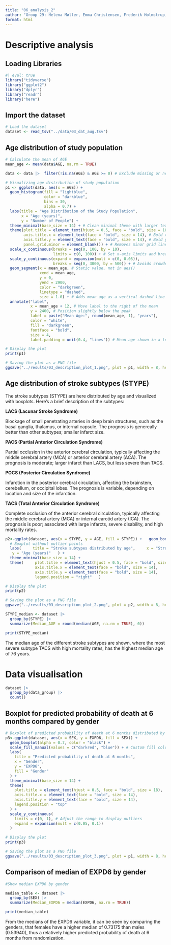 ```yaml
---
title: "06_analysis_2"
author: "Group 29: Helena Møller, Emma Christensen, Frederik Holmstrup, Casper Harreby & Laura Christiansen"
format: html
---
```


# Descriptive analysis

## Loading Libraries

```r
#| eval: true
library("tidyverse") 
library("ggplot2") 
library("dplyr") 
library("readr") 
library("here")
```

## Import the dataset

```r
# Load the dataset   
dataset <- read_tsv("../data/03_dat_aug.tsv")
```

## Age distribution of study population

```r

# Calculate the mean of AGE
mean_age <- mean(data$AGE, na.rm = TRUE)

data <- data |>  filter(!is.na(AGE) & AGE >= 0) # Exclude missing or negative ages

# Visualizing age distribution of study population
p1 <- ggplot(data, aes(x = AGE)) +      
  geom_histogram(fill = "lightblue", 
                 color = "darkblue", 
                 bins = 30, 
                 alpha = 0.7) + 
  labs(title = "Age Distribution of the Study Population",             
       x = "Age (years)", 
       y = "Number of People") +      
  theme_minimal(base_size = 14) + # Clean minimal theme with larger text      
  theme(plot.title = element_text(hjust = 0.5, face = "bold", size = 18), 
        axis.title.x = element_text(face = "bold", size = 14), # Bold x-axis title              
        axis.title.y = element_text(face = "bold", size = 14), # Bold y-axis title         
        panel.grid.minor = element_blank()) + # Removes minor grid lines                
  scale_x_continuous(breaks = seq(0, 100, by = 10), 
                     limits = c(0, 100)) + # Set x-axis limits and breaks      
  scale_y_continuous(expand = expansion(mult = c(0, 0.05)), 
                     breaks = seq(0, 3000, by = 500)) + # Avoids crowded y-axis and setting breaks    
  geom_segment(x = mean_age, # Static value, not in aes()
               xend = mean_age, 
               y = 0, 
               yend = 2900, 
               color = "darkgreen", 
               linetype = "dashed", 
               size = 1.0) + # Adds mean age as a vertical dashed line      
  annotate("label", 
           x = mean_age + 12, # Move label to the right of the mean                      
           y = 2400, # Position slightly below the peak                      
           label = paste("Mean Age:", round(mean_age, 1), "years"),                 
           color = "white",                 
           fill = "darkgreen",                 
           fontface = "bold",                 
           size = 4,                      
           label.padding = unit(0.4, "lines")) # Mean age shown in a text box with padding  

# Display the plot
print(p1)

# Saving the plot as a PNG file
ggsave("../results/03_description_plot_1.png", plot = p1, width = 8, height = 4, dpi = 300, bg = "white")
```

## Age distribution of stroke subtypes (STYPE)

The stroke subtypes (STYPE) are here distributed by age and visualized with boxplots. Here's a brief description of the subtypes:

**LACS (Lacunar Stroke Syndrome)**

Blockage of small penetrating arteries in deep brain structures, such as the basal ganglia, thalamus, or internal capsule. The prognosis is genereally better than other subtypes; smaller infarct size.

**PACS (Partial Anterior Circulation Syndrome)**

Partial occlusion in the anterior cerebral circulation, typically affecting the middle cerebral artery (MCA) or anterior cerebral artery (ACA). The prognosis is moderate; larger infarct than LACS, but less severe than TACS.

**POCS (Posterior Circulation Syndrome)**

Infarction in the posterior cerebral circulation, affecting the brainstem, cerebellum, or occipital lobes. The prognosis is variable, depending on location and size of the infarction.

**TACS (Total Anterior Circulation Syndrome)**

Complete occlusion of the anterior cerebral circulation, typically affecting the middle cerebral artery (MCA) or internal carotid artery (ICA). The prognosis is poor; associated with large infarcts, severe disability, and high mortality rates.

```r

p2<-ggplot(dataset, aes(x = STYPE, y = AGE, fill = STYPE)) +   geom_boxplot(alpha = 0.7, outlier.shape = NA) + 
  # Boxplot without outlier points   
  labs(     title = "Stroke subtypes distributed by age",     x = "Stroke Type (STYPE)",     
   y = "Age (years)"   ) +   
  theme_minimal(base_size = 14) + 
  theme(     plot.title = element_text(hjust = 0.5, face = "bold", size = 18),   
             axis.title.x = element_text(face = "bold", size = 14),   
             axis.title.y = element_text(face = "bold", size = 14),
             legend.position = "right"   )

# Display the plot
print(p2)

# Saving the plot as a PNG file
ggsave("../results/03_description_plot_2.png", plot = p2, width = 8, height = 4, dpi = 300, bg = "white")
```

```r
STYPE_median <- dataset |>
  group_by(STYPE) |>
  summarize(Median_AGE = round(median(AGE, na.rm = TRUE), 0))

print(STYPE_median)
```

The median age of the different stroke subtypes are shown, where the most severe subtype TACS with high mortality rates, has the highest median age of 76 years.

# Data visualisation

```r
dataset |> 
  group_by(data_group) |> 
  count()
```

## Boxplot for predicted probability of death at 6 months compared by gender

```r

# Boxplot of predicted probability of death at 6 months distributed by gender
p3<-ggplot(dataset, aes(x = SEX, y = EXPD6, fill = SEX)) +   
  geom_boxplot(alpha = 0.7, color = "black") +    
  scale_fill_manual(values = c("darkred", "blue")) + # Custom fill colors for gender   
  labs(
    title = "Predicted probability of death at 6 months",     
    x = "Gender",     
    y = "EXPD6",     
    fill = "Gender"
  ) + 
  theme_minimal(base_size = 14) +   
  theme(
    plot.title = element_text(hjust = 0.5, face = "bold", size = 18),
    axis.title.x = element_text(face = "bold", size = 14), 
    axis.title.y = element_text(face = "bold", size = 14), 
    legend.position = "top"
  ) +   
  scale_y_continuous(
    limits = c(0, 1), # Adjust the range to display outliers     
    expand = expansion(mult = c(0.05, 0.1))
  )

# Display the plot
print(p3)

# Saving the plot as a PNG file
ggsave("../results/03_description_plot_3.png", plot = p1, width = 8, height = 4, dpi = 300, bg = "white")
```

## Comparison of median of EXPD6 by gender

```r
#Show median EXPD6 by gender  

median_table <- dataset |>
  group_by(SEX) |>
  summarize(Median_EXPD6 = median(EXPD6, na.rm = TRUE)) 

print(median_table)
```

From the medians of the EXPD6 variable, it can be seen by comparing the genders, that females have a higher median of 0.73175 than males (0.53940), thus a relatively higher predicted probability of death at 6 months from randomization.
